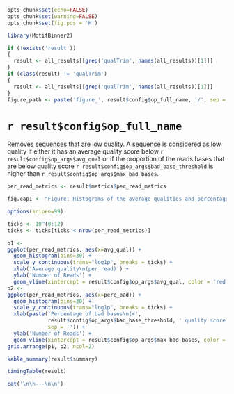 ```r
opts_chunk$set(echo=FALSE)
opts_chunk$set(warning=FALSE)
opts_chunk$set(fig.pos = 'H')

library(MotifBinner2)

if (!exists('result'))
{
  result <- all_results[[grep('qualTrim', names(all_results))[1]]]
}
if (class(result) != 'qualTrim')
{
  result <- all_results[[grep('qualTrim', names(all_results))[1]]]
}
figure_path <- paste('figure_', result$config$op_full_name, '/', sep = '')
```

# `r result$config$op_full_name`

Removes sequences that are low quality. A sequence is considered as low quality if either it has an average quality score below `r result$config$op_args$avg_qual` or if the proportion of the reads bases that are below quality score `r result$config$op_args$bad_base_threshold` is higher than `r result$config$op_args$max_bad_bases`.

```r
per_read_metrics <- result$metrics$per_read_metrics

fig.cap1 <- "Figure: Histograms of the average qualities and percentage of bad bases in the reads"
```

```r
options(scipen=99)

ticks <- 10^(0:12)
ticks <- ticks[ticks < nrow(per_read_metrics)]

p1 <- 
ggplot(per_read_metrics, aes(x=avg_qual)) + 
  geom_histogram(bins=30) +
  scale_y_continuous(trans="log1p", breaks = ticks) +
  xlab('Average quality\n(per read)') +
  ylab('Number of Reads') +
  geom_vline(xintercept = result$config$op_args$avg_qual, color = 'red')
p2 <- 
ggplot(per_read_metrics, aes(x=perc_bad)) + 
  geom_histogram(bins=30) +
  scale_y_continuous(trans="log1p", breaks = ticks) +
  xlab(paste('Percentage of bad bases\n(<',
             result$config$op_args$bad_base_threshold, ' quality score)',
             sep = '')) +
  ylab('Number of Reads') +
  geom_vline(xintercept = result$config$op_args$max_bad_bases, color = 'red')
grid.arrange(p1, p2, ncol=2)
```

```r
kable_summary(result$summary)

timingTable(result)
```

```r
cat('\n\n---\n\n')
```
